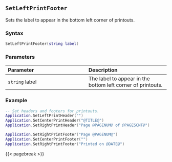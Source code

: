 ## `SetLeftPrintFooter`

Sets the label to appear in the bottom left corner of printouts\index{Printing!headers \& footers}.

### Syntax {-}

``` .lua
SetLeftPrintFooter(string label)
```

### Parameters {-}

**Parameter** | **Description**
| :-- | :-- |
`string` label | The label to appear in the bottom left corner of printouts.

### Example\index{Examples!changing printer settings} {-}

``` .lua
-- Set headers and footers for printouts.
Application.SetLeftPrintHeader("")
Application.SetCenterPrintHeader("@TITLE@")
Application.SetRightPrintHeader("Page @PAGENUM@ of @PAGESCNT@")

Application.SetRightPrintFooter("Page @PAGENUM@")
Application.SetCenterPrintFooter("")
Application.SetRightPrintFooter("Printed on @DATE@")
```

{{< pagebreak >}}
